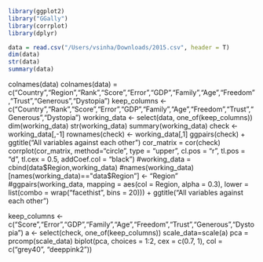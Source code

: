 ```r
library(ggplot2)
library("GGally")
library(corrplot)
library(dplyr)
```

```r
data = read.csv("/Users/vsinha/Downloads/2015.csv", header = T)
dim(data)
str(data)
summary(data)
```
colnames(data)
colnames(data) = c("Country","Region","Rank","Score","Error","GDP","Family","Age","Freedom","Trust","Generous","Dystopia")
keep_columns <- c("Country","Rank","Score","Error","GDP","Family","Age","Freedom","Trust","Generous","Dystopia")
working_data <- select(data, one_of(keep_columns))
dim(working_data)
str(working_data)
summary(working_data)
check <- working_data[,-1]
rownames(check) <- working_data[,1]
ggpairs(check) + ggtitle("All variables against each other")
cor_matrix = cor(check) 
corrplot(cor_matrix, method="circle", type = "upper", cl.pos = "r", tl.pos = "d", tl.cex = 0.5, addCoef.col = "black")
#working_data = cbind(data$Region,working_data)
#names(working_data)[names(working_data)=="data$Region"] <- "Region"
#ggpairs(working_data, mapping = aes(col = Region, alpha = 0.3), lower = list(combo = wrap("facethist", bins = 20))) + ggtitle("All variables against each other")

keep_columns <- c("Score","Error","GDP","Family","Age","Freedom","Trust","Generous","Dystopia")
a <- select(check, one_of(keep_columns))
scale_data=scale(a)
pca = prcomp(scale_data)
biplot(pca, choices = 1:2, cex = c(0.7, 1), col = c("grey40", "deeppink2"))

